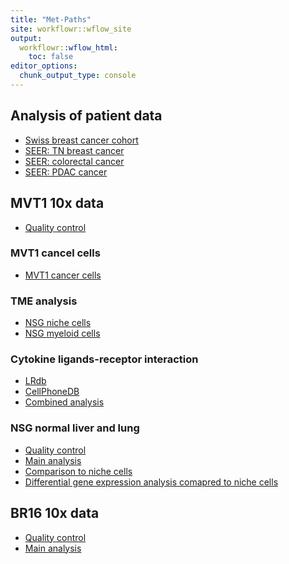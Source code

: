 ```yaml
---
title: "Met-Paths"
site: workflowr::wflow_site
output:
  workflowr::wflow_html:
    toc: false
editor_options:
  chunk_output_type: console
---
```


## Analysis of patient data

- [Swiss breast cancer cohort](patients_cohort_analysis.html)
- [SEER: TN breast cancer](seer_brca_analysis.html)
- [SEER: colorectal cancer](seer_colorectal_analysis.html)
- [SEER: PDAC cancer](seer_brca_analysis.html)

## MVT1 10x data
- [Quality control](mvt1-tumor-10x_rnaseq-qc.html)

### MVT1 cancel cells
- [MVT1 cancer cells](mvt1-tumor-10x_rnaseq-pll-cancer_cells-main.html)

### TME analysis
- [NSG niche cells](mvt1-tumor-10x_rnaseq-pll-cancer_cells-main.html)
- [NSG myeloid cells](mvt1-tumor-10x_rnaseq-pll-tme-myeloid.html)

### Cytokine ligands-receptor interaction 
- [LRdb](mvt1-tumor-10x_rnaseq-pll-lr-lrdb.html)
- [CellPhoneDB](mvt1-tumor-10x_rnaseq-pll-lr-cellphonedb.html)
- [Combined analysis](mvt1-tumor-10x_rnaseq-pll-lr-combined.html)

### NSG normal liver and lung
- [Quality control](nsg-normal-10x_rnaseq-qc.html)
- [Main analysis](nsg-normal-10x_rnaseq-main.html)
- [Comparison to niche cells](mvt1-tumor-nsg-normal-10x_rnaseq-comparison.html)
- [Differential gene expression analysis comapred to niche cells](mvt1-tumor-nsg-normal-10x_rnaseq-deg.html)

## BR16 10x data
- [Quality control](br16-10x_rnaseq-qc.html)
- [Main analysis](br16-10x_rnaseq-cancer_cells-main.html)
